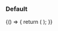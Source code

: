 
<Meta title="Design system/PaymentMethodSelect" component={PaymentMethodSelect} />

### Default

<Canvas>
  <Story name="Default">
    {() => {
      return (
        <PaymentMethodSelect
          defaultPaymentMethod={{
            id: 8771,
            uuid: 'ce4e0885-ebb4-4e1b-b644-4fa009370300',
            name: '4444',
            data: {
              expMonth: 2,
              expYear: 2022,
              brand: 'MasterCard',
              country: 'US',
            },
            monthlyLimitPerMember: null,
            service: 'stripe',
            type: 'creditcard',
            balance: 10000000,
            currency: 'USD',
            expiryDate: null,
          }}
          paymentMethods={[
            {
              id: 8771,
              uuid: 'ce4e0885-ebb4-4e1b-b644-4fa009370300',
              name: '4444',
              data: {
                expMonth: 2,
                expYear: 2022,
                brand: 'MasterCard',
                country: 'US',
              },
              monthlyLimitPerMember: null,
              service: 'stripe',
              type: 'creditcard',
              balance: 10000000,
              currency: 'USD',
              expiryDate: null,
            },
            {
              id: 8783,
              uuid: '493eb5de-905f-4f9a-a11e-668bd19d8750',
              name: '$100 Gift Card from New Collective',
              data: null,
              monthlyLimitPerMember: null,
              service: 'opencollective',
              type: 'virtualcard',
              balance: 2300,
              currency: 'USD',
              expiryDate: 'Sun Mar 03 2019 13:10:53 GMT+0100 (Central European Standard Time)',
            },
          ]}
          onChange={console.log}
        />
      );
    }}
  </Story>
</Canvas>
